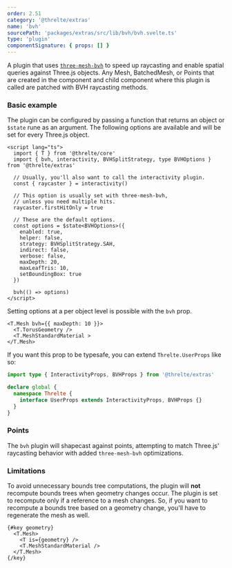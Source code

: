 ```yaml
---
order: 2.51
category: '@threlte/extras'
name: 'bvh'
sourcePath: 'packages/extras/src/lib/bvh/bvh.svelte.ts'
type: 'plugin'
componentSignature: { props: [] }
---
```


A plugin that uses [`three-mesh-bvh`](https://github.com/gkjohnson/three-mesh-bvh) to speed up raycasting and enable
spatial queries against Three.js objects. Any Mesh, BatchedMesh, or Points that are created in the component
and child component where this plugin is called are patched with BVH raycasting methods.

<Example
  path="extras/bvh/simple"
  showFile="Scene.svelte"
/>

### Basic example

The plugin can be configured by passing a function that returns an object or `$state` rune as an argument.
The following options are available and will be set for every Three.js object.

```svelte
<script lang="ts">
  import { T } from '@threlte/core'
  import { bvh, interactivity, BVHSplitStrategy, type BVHOptions } from '@threlte/extras'

  // Usually, you'll also want to call the interactivity plugin.
  const { raycaster } = interactivity()

  // This option is usually set with three-mesh-bvh,
  // unless you need multiple hits.
  raycaster.firstHitOnly = true

  // These are the default options.
  const options = $state<BVHOptions>({
    enabled: true,
    helper: false,
    strategy: BVHSplitStrategy.SAH,
    indirect: false,
    verbose: false,
    maxDepth: 20,
    maxLeafTris: 10,
    setBoundingBox: true
  })

  bvh(() => options)
</script>
```

Setting options at a per object level is possible with the `bvh` prop.

```svelte
<T.Mesh bvh={{ maxDepth: 10 }}>
  <T.TorusGeometry />
  <T.MeshStandardMaterial >
</T.Mesh>
```

If you want this prop to be typesafe, you can extend `Threlte.UserProps` like so:

```ts
import type { InteractivityProps, BVHProps } from '@threlte/extras'

declare global {
  namespace Threlte {
    interface UserProps extends InteractivityProps, BVHProps {}
  }
}
```

### Points

The `bvh` plugin will shapecast against points, attempting to match Three.js' raycasting behavior with
added `three-mesh-bvh` optimizations.

<Example
  path="extras/bvh/points"
  showFile="Scene.svelte"
/>

### Limitations

To avoid unnecessary bounds tree computations, the plugin will **not** recompute bounds trees when
geometry changes occur. The plugin is set to recompute only if a reference to a mesh changes. So, if
you want to recompute a bounds tree based on a geometry change, you'll have to regenerate the mesh as well.

```svelte
{#key geometry}
  <T.Mesh>
    <T is={geometry} />
    <T.MeshStandardMaterial />
  </T.Mesh>
{/key}
```
